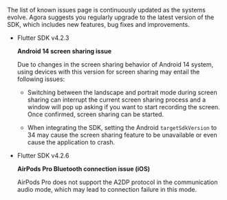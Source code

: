 <PlatformWrapper platform="flutter">

The list of known issues page is continuously updated as the systems evolve. Agora suggests you regularly upgrade to the latest version of the SDK, which includes new features, bug fixes and improvements.

- Flutter SDK v4.2.3

    **Android 14 screen sharing issue**

    Due to changes in the screen sharing behavior of Android 14 system, using devices with this version for screen sharing may entail the following issues:

    - Switching between the landscape and portrait mode during screen sharing can interrupt the current screen sharing process and a window will pop up asking if you want to start recording the screen. Once confirmed, screen sharing can be started.

    - When integrating the SDK, setting the Android `targetSdkVersion` to 34 may cause the screen sharing feature to be unavailable or even cause the application to crash.

- Flutter SDK v4.2.6


   **AirPods Pro Bluetooth connection issue (iOS)**

   AirPods Pro does not support the A2DP protocol in the communication audio mode, which may lead to connection failure in this mode.


</PlatformWrapper>
